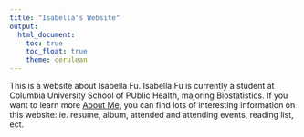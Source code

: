 ```yaml
---
title: "Isabella's Website"
output: 
  html_document:
    toc: true
    toc_float: true
    theme: cerulean
---
```


This is a website about Isabella Fu. Isabella Fu is currently a student at Columbia University School of PUblic Health, majoring Biostatistics. If you want to learn more [About Me](about.html), you can find lots of interesting information on this website: ie.  resume, album, attended and attending events, reading list, ect. 



